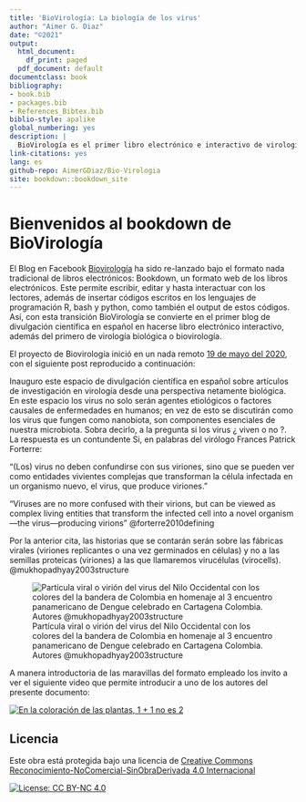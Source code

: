 ```yaml
--- 
title: 'BioVirología: La biología de los virus'
author: "Aimer G. Diaz"
date: "©2021"
output:
  html_document:
    df_print: paged
  pdf_document: default
documentclass: book
bibliography:
- book.bib
- packages.bib
- References_Bibtex.bib
biblio-style: apalike
global_numbering: yes
description: |
  BioVirología es el primer libro electrónico e interactivo de virología biológica o biovirología, y el primero de divulgación científica en español empleado el formato de libros Bookdown.
link-citations: yes
lang: es
github-repo: AimerGDiaz/Bio-Virologia
site: bookdown::bookdown_site
---
```

<!-- Launch the bookdown to bookdown website 
follow 
https://bookdown.org/home/about/ -->
# Bienvenidos al bookdown de BioVirología {-}

El Blog en Facebook [Biovirología](https://www.facebook.com/BioViral/) ha sido re-lanzado bajo el formato  nada tradicional de libros electrónicos: Bookdown, un formato web de los libros electrónicos. Este permite escribir, editar y hasta interactuar con los lectores, además de insertar códigos escritos en los lenguajes de programación R, bash y python, como también el output de estos códigos. Así, con esta transición BioVirología se convierte en el primer blog de divulgación científica en español en hacerse libro electrónico interactivo, además del primero de virología biológica o biovirología. 

El proyecto de Biovirología inició en un nada remoto [19 de mayo del 2020](https://www.facebook.com/permalink.php?story_fbid=107125457678944&id=107088044349352), con el siguiente post reproducido a continuación: 

Inauguro este espacio de divulgación científica en español sobre artículos de investigación en virología desde una perspectiva netamente biológica. En este espacio los virus no solo serán agentes etiológicos o factores causales de enfermedades en humanos; en vez de esto se discutirán como los virus que fungen como nanobiota, son componentes esenciales de nuestra microbiota. 
Sobra decirlo, a la pregunta si los virus ¿ viven o no ?. La respuesta es un contundente Si, en palabras del virólogo Frances Patrick Forterre: 

"(Los) virus no deben confundirse con sus viriones, sino que se pueden ver como entidades vivientes complejas que transforman la célula infectada en un organismo nuevo, el virus, que produce viriones."

"Viruses are no more confused with their virions, but can be viewed as complex living entities that transform the infected cell into a novel organism—the virus—producing virions" @forterre2010defining 

Por la anterior cita, las historias que se contarán serán sobre las fábricas virales (viriones replicantes o una vez germinados en células) y no a las semillas proteicas (viriones) a las que llamaremos virucélulas (virocells). @mukhopadhyay2003structure
 

![Partícula viral o virión del virus del Nilo Occidental con los colores del la bandera de Colombia en homenaje al 3 encuentro panamericano de Dengue celebrado en Cartagena Colombia. Autores @mukhopadhyay2003structure](./165496377_134509338676384_4186488905084681632_n.jpg){scale=0.7}

A manera introductoria de las maravillas del formato empleado los invito a ver el siguiente video que permite introducir a uno de los autores del presente documento: 
<!---![Zombificación viral](./Death March of the Zombie Caterpillars..mp4){width="80%"} --->

[![En la coloración de las plantas, 1 + 1 no es 2](http://img.youtube.com/vi/EmEhFhQpqTQ/0.jpg)](http://www.youtube.com/watch?v=EmEhFhQpqTQ)

## Licencia {-}

Este obra está protegida bajo una licencia de [Creative Commons Reconocimiento-NoComercial-SinObraDerivada 4.0 Internacional](https://creativecommons.org/licenses/by-nc-nd/4.0/deed.es_ES)

[![License: CC BY-NC 4.0](https://img.shields.io/badge/License-CC%20BY--NC%204.0-lightgrey.svg)](https://creativecommons.org/licenses/by-nc/4.0/)





